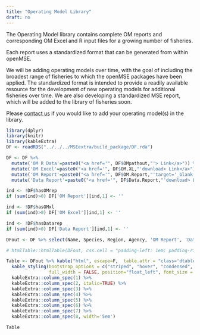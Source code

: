 ```yaml
---
title: "Operating Model Library"
draft: no
---
```


<link rel="stylesheet" type="text/css" href="https://cdn.datatables.net/1.10.5/css/jquery.dataTables.min.css">
<script src="https://code.jquery.com/jquery-2.1.2.min.js"></script>
<script src="https://cdn.datatables.net/1.10.5/js/jquery.dataTables.min.js"></script>

<script type="text/javascript">
         $(document).ready(function() {
             $("table").DataTable({
               "aLengthMenu": [[50, 75, 100, -1], [50, 75, 100, "All"]],
               "iDisplayLength": 75
             });
         } );
         
</script>

The Operating Model library contains complete OM reports and corresponding OM Excel and R input files for a growing number of fisheries.

Each report uses a standardized format that can be generated from within openMSE.   

We will be adding operating models over time, with the goal of including the broadest range of fisheries to which the openMSE packages have been applied.  The standardized format is intended to provide a readily available resource for the development of new operating models for additional fisheries over time.  We are also developing a standardized MSE report, which will be added to the library of fisheries soon.

Please [contact us](/contact) if you would like to add your operating model(s) in the library. 


```r
library(dplyr)
library(knitr) 
library(kableExtra)
DF <- readRDS("../../../MSEextra/build_package/DF.rda")

DF <- DF %>% 
  mutate('OM R Data'=paste0("<a href='", DF$OMpathout,"'> Link</a>")) %>% 
  mutate('OM Excel'=paste0("<a href='", DF$OM.XL,"'download> Link</a>")) %>% 
  mutate('OM Report'=paste0("<a href='", DF$OM.Report,"'target='_blank' download> Link</a>")) %>%
  mutate('Data Report'=paste0("<a href='", DF$Data.Report,"'download> Link</a>")) 

ind <- !DF$hasOMrep
if (sum(ind)>0) DF['OM Report'][ind,1] <- ''

ind <- !DF$hasOMxl
if (sum(ind)>0) DF['OM Excel'][ind,1] <- ''

ind <- !DF$hasDatarep
if (sum(ind)>0) DF['Data Report'][ind,1] <- ''

DFout <- DF %>% select(Name, Species, Region, Agency, 'OM Report', 'Data Report', 'OM Excel', 'OM R Data', Class, Family) 

# htmlTable::htmlTable(DFout, css.cell = "padding-left: 1em; padding-right: 1em;", align = "rrrr")

Table <- DFout %>% kable("html", escape=F,  table.attr = "class='dtable'", align="llllcccclll") %>%
  kable_styling(bootstrap_options = c("striped", "hover", "condensed", "responsive"), 
                full_width = FALSE, position="float_left", font_size = 14) %>%
  kableExtra::column_spec(1) %>%
  kableExtra::column_spec(2, italic=TRUE) %>%
  kableExtra::column_spec(3) %>%
  kableExtra::column_spec(4) %>%
  kableExtra::column_spec(5) %>%
  kableExtra::column_spec(6) %>%
  kableExtra::column_spec(7) %>%
  kableExtra::column_spec(8, width='5em')

```


```r
Table
```


<!-- <p><embed src="https://www.datalimitedtoolkit.org/Case_Studies_Table/CaseStudies.html" width="1200" height="3000"></embed></p> -->

